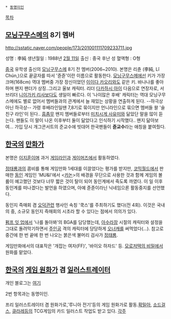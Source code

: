 * [[동명이인]]

[[목차]]
== [[모닝구무스메]]의 8기 멤버 ==
http://sstatic.naver.com/people/173/201001111709233711.jpg

성명 : 李純  
생년월일 : 1988년 [[2월 11일]] 
출신 : 중국 후난 성
혈액형 : O형


[[중국]] 유학생 출신의 [[모닝구무스메]] 8기 전 멤버(2006~2010). 본명은 리츈 (李純, Lǐ Chún,)으로 끝글자를 따서 '쥰쥰'이란 이름으로 활동한다.
[[모닝구무스메]]에선 키가 가장 크며(168cm) 역대 멤버중 가장 장신이었던 [[이이다 카오리]]와도 같은 키.
바나나를 좋아하며 왠지 팬더가 상징..그리고 울보 캐릭터.
리더 [[다카하시 아이]] 다음으로 연장자로, 서브리더 [[니이가키 리사]]보다도 생일이 빠르다. 이 '나이많은 후배' 캐릭터는 역대 모닝구무스메에도 별로 없어서 멤버들과의 관계에서 늘 재밌는 상황을 연출하게 된다. --하극상 아닌 하극상--
가령 후배라인일땐 7,8기로 묶이지만 언니라인으로 묶으면 멤버들 왈 '술친구 라인'이 된다.. [[흠좀무]]
왠지 멤버들로부터 [[미치시게 사유미]]와 닮았단 말을 많이 듣는다. 팬들도 이 말이 나온 이후부터 둘이 닮았다고 인식하기 시작했다.. 왠지 닮아보여...
가입 당시 개그콘서트의 준교수에 빗대어 한국팬들이 '''쥰교수'''라는 애칭을 붙여줬다.


== [[한국]]의 [[만화가]] ==
본명은 [[이지훈]]이며 과거 [[게임라인]]과 [[게이머즈]]에서 활동하였다.

[[정태룡]]과의 콤비를 통해 게임만화 1세대를 이끌었다는 평가를 받지만, [[코믹월드]]에서 판매한 [[동인]] 게임인 'MU&I'에서 <[[카논]]>의 배경을 무단으로 사용한 것과 함께 게임의 볼륨이 예고했던 것보다 너무 짧은 것이 탈이 되어 동인계에서 죽도록 까였다. 이 일 이후 동인계를 떠나겠다는 발언을 하였으며, 아예 쥰쥰이라닌 닉네임으론 활동중지를 선언했다.

동인지 즉매회 겸 [[오덕]]관련 행사인 속칭 '쿡스'를 주최하기도 했다(전 4회). 이것은 국내의 중, 소규모 동인지 즉매회의 시초라 할 수 있다는 점에서 의의가 있다.

{{{#!html
<iframe width="560" height="315" src="//www.youtube.com/embed/nOCroiJB4Lo?&vq=hd720" frameborder="0" allowfullscreen></iframe>}}}
[[펌프 잇 업]]에서 '나를 돌아봐'의 BGA를 담당했는데, [[아수라장]] 시절의 캐릭터와 설정을 그대로 돌려막기하면서 [[주인공]] 격의 캐릭터에 당당하게 [[오너캐]]를 써먹었다(…). 참고로 중간에 한 번 끝에 한 번 나오는 붉은색 불머리 검사가 [[정태룡]].

게임만화에서의 대표작은 '개잡는 여자(FF)', '바이오 하자드' 등.
[[모로저택의 비밀]]에서 원화를 맡았다.

== [[한국]]의 [[게임 원화가]] 겸 [[일러스트레이터]] ==
개인 블로그는 [http://junejune.kr/ 여기]

2번 항목과는 동명이인.

프리 일러스트레이터 겸 원화가로,'루니아 전기'등의 게임 원화가로 활동.[[확밀아]], [[소드걸스]], [[큐라레]]등의 TCG게임의 카드 일러스트 작업도 받고 있다. 
[[각주]]
